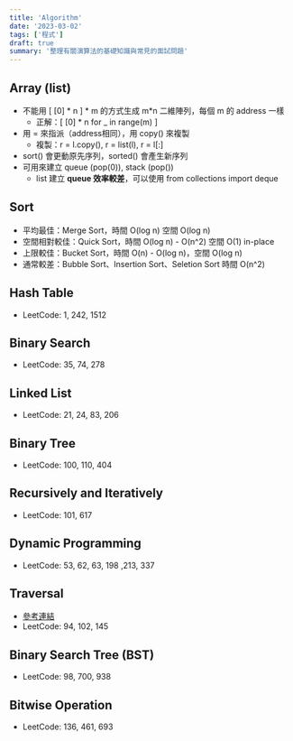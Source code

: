 ```yaml
---
title: 'Algorithm'
date: '2023-03-02'
tags: ['程式']
draft: true
summary: '整理有關演算法的基礎知識與常見的面試問題'
---
```


## Array (list)

- 不能用 [ [0] * n ] * m 的方式生成 m*n 二維陣列，每個 m 的 address 一樣
    - 正解：[ [0] * n for _ in range(m) ]
- 用 = 來指派（address相同），用 copy() 來複製
    - 複製：r = l.copy(), r = list(l), r = l[:]
- sort() 會更動原先序列，sorted() 會產生新序列
- 可用來建立 queue (pop(0)), stack (pop())
    - list 建立 **queue 效率較差**，可以使用 from collections import deque

## Sort
- 平均最佳：Merge Sort，時間 O(log n) 空間 O(log n)
- 空間相對較佳：Quick Sort，時間 O(log n) - O(n^2) 空間 O(1) in-place
- 上限較佳：Bucket Sort，時間 O(n) - O(log n)，空間 O(log n)
- 通常較差：Bubble Sort、Insertion Sort、Seletion Sort 時間 O(n^2)

## Hash Table

- LeetCode: 1, 242, 1512

## Binary Search

- LeetCode: 35, 74, 278

## Linked List

- LeetCode: 21, 24, 83, 206

## Binary Tree

- LeetCode: 100, 110, 404

## Recursively and Iteratively

- LeetCode: 101, 617

## Dynamic Programming

- LeetCode: 53, 62, 63, 198 ,213, 337

## Traversal

- [參考連結](http://localhost:3000/blog/2024/traversal)
- LeetCode: 94, 102, 145

## Binary Search Tree (BST)

- LeetCode: 98, 700, 938

## Bitwise Operation

- LeetCode: 136, 461, 693

